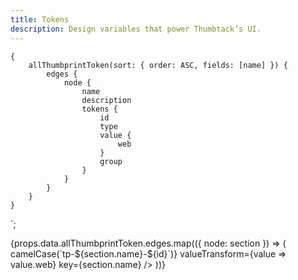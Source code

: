 ```yaml
---
title: Tokens
description: Design variables that power Thumbtack’s UI.
---
```



    {
        allThumbprintToken(sort: { order: ASC, fields: [name] }) {
            edges {
                node {
                    name
                    description
                    tokens {
                        id
                        type
                        value {
                            web
                        }
                        group
                    }
                }
            }
        }
    }
`;

<TabNav />

<PackageTable
    version={version}
    packageName={name}
    sourceDirectory={homepage}
    importStatement="import * as tokens from '@thumbtack/thumbprint-tokens';"
/>

<div>
    {props.data.allThumbprintToken.edges.map(({ node: section }) => (
        <TokenSection
            section={section}
            idTransform={id => camelCase(`tp-${section.name}-${id}`)}
            valueTransform={value => value.web}
            key={section.name}
        />
    ))}
</div>

